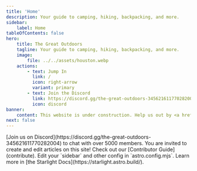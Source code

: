 ```yaml
---
title: 'Home'
description: Your guide to camping, hiking, backpacking, and more.
sidebar:
    label: Home
tableOfContents: false
hero:
    title: The Great Outdoors
    tagline: Your guide to camping, hiking, backpacking, and more.
    image:
        file: ../../assets/houston.webp
    actions:
        - text: Jump In
          link: /
          icon: right-arrow
          variant: primary
        - text: Join the Discord
          link: https://discord.gg/the-great-outdoors-345621611770282004
          icon: discord
banner:
    content: This website is under construction. Help us out by <a href="/contribute/">contributing an article</a>!
next: false
---
```



<CardGrid>
	<Card title="Discord server" icon="discord">
		[Join us on
		Discord](https://discord.gg/the-great-outdoors-345621611770282004) to
		chat with over 5000 members.
	</Card>
	<Card title="Get involved" icon="pencil">
		You are invited to create and edit articles on this site! Check out our
		[Contributor Guide](contribute).
	</Card>
	<Card title="Configure your site" icon="setting">
		Edit your `sidebar` and other config in `astro.config.mjs`.
	</Card>
	<Card title="Read the docs" icon="open-book">
		Learn more in [the Starlight Docs](https://starlight.astro.build/).
	</Card>
</CardGrid>
